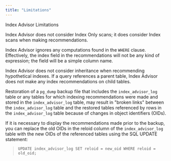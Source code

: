 ```yaml
---
title: "Limitations"
---
```


<div id="limitations" class="registered_link"></div>


<div class="index">

Index Advisor Limitations

</div>

Index Advisor does not consider Index Only scans; it does consider Index scans when making recommendations.

Index Advisor ignores any computations found in the `WHERE` clause. Effectively, the index field in the recommendations will not be any kind of expression; the field will be a simple column name.

Index Advisor does not consider inheritance when recommending hypothetical indexes. If a query references a parent table, Index Advisor does not make any index recommendations on child tables.

Restoration of a `pg_dump` backup file that includes the `index_advisor_log` table or any tables for which indexing recommendations were made and stored in the `index_advisor_log` table, may result in "broken links" between the `index_advisor_log` table and the restored tables referenced by rows in the `index_advisor_log` table because of changes in object identifiers (OIDs).

If it is necessary to display the recommendations made prior to the backup, you can replace the old OIDs in the reloid column of the `index_advisor_log` table with the new OIDs of the referenced tables using the SQL UPDATE statement:

> `UPDATE index_advisor_log SET reloid = new_oid WHERE reloid = old_oid;`

